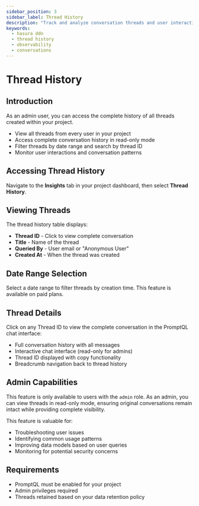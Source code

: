```yaml
---
sidebar_position: 3
sidebar_label: Thread History
description: "Track and analyze conversation threads and user interactions"
keywords:
  - hasura ddn
  - thread history
  - observability
  - conversations
---
```



# Thread History

## Introduction

As an admin user, you can access the complete history of all threads created within your project.

- View all threads from every user in your project
- Access complete conversation history in read-only mode
- Filter threads by date range and search by thread ID
- Monitor user interactions and conversation patterns

## Accessing Thread History

Navigate to the **Insights** tab in your project dashboard, then select **Thread History**.

<Thumbnail src="/img/observability/thread-history-observability.png" alt="Thread History" />

## Viewing Threads

The thread history table displays:

- **Thread ID** - Click to view complete conversation
- **Title** - Name of the thread
- **Queried By** - User email or "Anonymous User"
- **Created At** - When the thread was created

## Date Range Selection

Select a date range to filter threads by creation time. This feature is available on paid plans.

<Thumbnail src="/img/observability/thread-history-date-picker-observability.png" alt="Thread History Date Picker" />

## Thread Details

Click on any Thread ID to view the complete conversation in the PromptQL chat interface:

- Full conversation history with all messages
- Interactive chat interface (read-only for admins)
- Thread ID displayed with copy functionality
- Breadcrumb navigation back to thread history

<Thumbnail src="/img/observability/thread-history-detail-observability.png" alt="Thread History Detail" />

## Admin Capabilities

This feature is only available to users with the `admin` role. As an admin, you can view threads in read-only mode, ensuring original conversations remain intact while providing complete visibility.

This feature is valuable for:
- Troubleshooting user issues
- Identifying common usage patterns
- Improving data models based on user queries
- Monitoring for potential security concerns

## Requirements

- PromptQL must be enabled for your project
- Admin privileges required
- Threads retained based on your data retention policy
